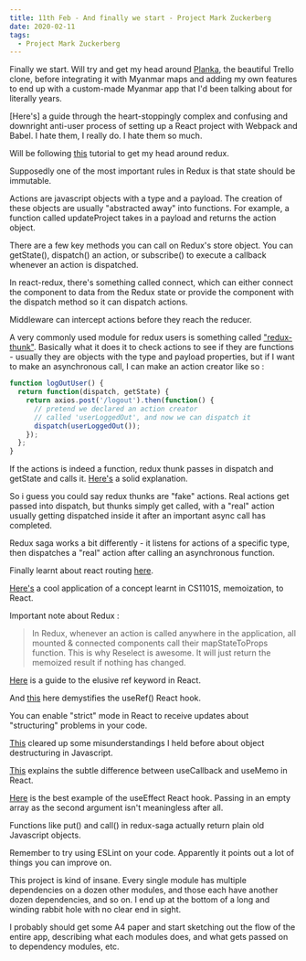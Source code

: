 ```yaml
---
title: 11th Feb - And finally we start - Project Mark Zuckerberg
date: 2020-02-11
tags:
  - Project Mark Zuckerberg
---
```


Finally we start. Will try and get my head around [Planka](https://planka.app/),
the beautiful Trello clone, before integrating it with Myanmar
maps and adding my own features to end up with a custom-made
Myanmar app that I'd been talking about for literally years.

[Here's] a guide through the heart-stoppingly complex and
confusing and downright anti-user process of setting up a 
React project with Webpack and Babel. I hate them, I really do.
I hate them so much. 

Will be following [this](https://www.valentinog.com/blog/redux/) tutorial to 
get my head around redux.

Supposedly one of the most important rules in Redux is that state should be immutable.

Actions are javascript objects with a type and a payload. The creation of these
objects are usually "abstracted away" into functions. For example, a function called 
updateProject takes in a payload and returns the action object.

There are a few key methods you can call on Redux's store object. You can
getState(), dispatch() an action, or subscribe() to execute a callback whenever
an action is dispatched.

In react-redux, there's something called connect, which can either connect
the component to data from the Redux state or provide the component with
the dispatch method so it can dispatch actions. 

Middleware can intercept actions before they reach the reducer. 

A very commonly used module for redux users is something called ["redux-thunk"](https://github.com/reduxjs/redux-thunk).
Basically what it does it to check actions to see if they are functions - usually they
are objects with the type and payload properties, but if I want to make an asynchronous
call, I can make an action creator like so :

```javascript
function logOutUser() {
  return function(dispatch, getState) {
    return axios.post('/logout').then(function() {
      // pretend we declared an action creator
      // called 'userLoggedOut', and now we can dispatch it
      dispatch(userLoggedOut());
    });
  };
}
```

If the actions is indeed a function, redux thunk passes in dispatch and getState
and calls it. [Here's](https://daveceddia.com/what-is-a-thunk/) a solid explanation.

So i guess you could say redux thunks are "fake" actions.
Real actions get passed into dispatch, but thunks simply get called,
with a "real" action usually getting dispatched inside it after an
important async call has completed.

Redux saga works a bit differently - it listens for actions of a specific type, then
dispatches a "real" action after calling an asynchronous function.

Finally learnt about react routing [here](https://www.sitepoint.com/react-router-v4-complete-guide/).

[Here's](https://dmitripavlutin.com/use-react-memo-wisely/) a cool application of a concept learnt in
CS1101S, memoization, to React.

Important note about Redux :
>In Redux, whenever an action is called anywhere in the application, 
all mounted & connected components call their mapStateToProps function. 
This is why Reselect is awesome. It will just return the memoized result 
if nothing has changed.

[Here](https://blog.logrocket.com/a-guide-to-react-refs/) is a guide to the elusive ref
keyword in React.

And [this](https://medium.com/@rossbulat/react-using-refs-with-the-useref-hook-884ed25b5c29) here demystifies the useRef() 
React hook.

You can enable "strict" mode in React to receive updates about "structuring" problems in your
code.

[This](https://simonsmith.io/destructuring-objects-as-function-parameters-in-es6) cleared up
some misunderstandings I held before about object destructuring in Javascript.

[This](https://medium.com/@jan.hesters/usecallback-vs-usememo-c23ad1dc60) explains the
subtle difference between useCallback and useMemo in React.

[Here](https://daveceddia.com/useeffect-hook-examples/) is the best example of the 
useEffect React hook. Passing in an empty array as the second argument isn't meaningless after all.

Functions like put() and call() in redux-saga actually return plain old Javascript objects.

Remember to try using ESLint on your code. Apparently it points out a lot of things you can
improve on. 

This project is kind of insane. Every single module has multiple dependencies on a dozen
other modules, and those each have another dozen dependencies, and so on. I end
up at the bottom of a long and winding rabbit hole with no clear end in sight.

I probably should get some A4 paper and start sketching out the flow of the entire app, 
describing what each modules does, and what gets passed on to dependency modules, etc. 


